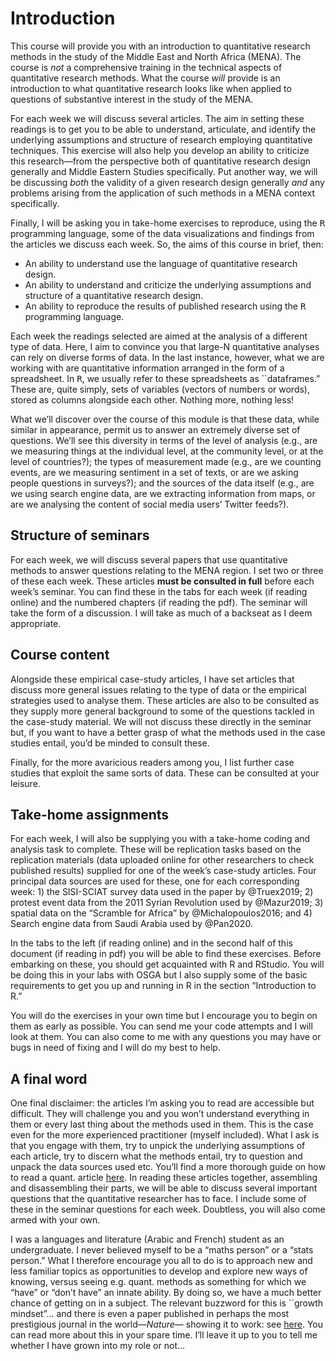 # Introduction {.unnumbered}

This course will provide you with an introduction to quantitative research methods in the study of the Middle East and North Africa (MENA). The course is *not* a comprehensive training in the technical aspects of quantitative research methods. What the course *will* provide is an introduction to what quantitative research looks like when applied to questions of substantive interest in the study of the MENA. 

For each week we will discuss several articles. The aim in setting these readings is to get you to be able to understand, articulate, and identify the underlying assumptions and structure of research employing quantitative techniques. This exercise will also help you develop an ability to criticize this research---from the perspective both of quantitative research design generally and Middle Eastern Studies specifically. Put another way, we will be discussing *both* the validity of a given research design generally *and* any problems arising from the application of such methods in a MENA context specifically. 

Finally, I will be asking you in take-home exercises to reproduce, using the <tt>R</tt> programming language, some of the data visualizations and findings from the articles we discuss each week. So, the aims of this course in brief, then:

- An ability to understand use the language of quantitative research design.
- An ability to understand and criticize the underlying assumptions and structure of a quantitative research design.
- An ability to reproduce the results of published research using the <tt>R</tt> programming language.

Each week the readings selected are aimed at the analysis of a different type of data. Here, I aim to convince you that large-N quantitative analyses can rely on diverse forms of data. In the last instance, however, what we are working with are quantitative information arranged in the form of a spreadsheet. In <tt>R</tt>, we usually refer to these spreadsheets as ``dataframes." These are, quite simply, sets of variables (vectors of numbers or words), stored as columns alongside each other. Nothing more, nothing less!

What we'll discover over the course of this module is that these data, while similar in appearance, permit us to answer an extremely diverse set of questions. We'll see this diversity in terms of the level of analysis (e.g., are we measuring things at the individual level, at the community level, or at the level of countries?); the types of measurement made (e.g., are we counting events, are we measuring sentiment in a set of texts, or are we asking people questions in surveys?); and the sources of the data itself (e.g., are we using search engine data, are we extracting information from maps, or are we analysing the content of social media users' Twitter feeds?).


## Structure of seminars {.unnumbered}

For each week, we will discuss several papers that use quantitative methods to answer questions relating to the MENA region. I set two or three of these each week. These articles **must be consulted in full** before each week's seminar. You can find these in the tabs for each week (if reading online) and the numbered chapters (if reading the pdf). The seminar will take the form of a discussion. I will take as much of a backseat as I deem appropriate. 

## Course content {.unnumbered}

Alongside these empirical case-study articles, I have set articles that discuss more general issues relating to the type of data or the empirical strategies used to analyse them. These articles are also to be consulted as they supply more general background to some of the questions tackled in the case-study material. We will not discuss these directly in the seminar but, if you want to have a better grasp of what the methods used in the case studies entail, you'd be minded to consult these.

Finally, for the more avaricious readers among you, I list further case studies that exploit the same sorts of data. These can be consulted at your leisure.

## Take-home assignments {.unnumbered}

For each week, I will also be supplying you with a take-home coding and analysis task to complete. These will be replication tasks based on the replication materials (data uploaded online for other researchers to check published results) supplied for one of the week's case-study articles. Four principal data sources are used for these, one for each corresponding week: 1) the SISI-SCIAT survey data used in the paper by @Truex2019; 2) protest event data from the 2011 Syrian Revolution used by @Mazur2019; 3) spatial data on the "Scramble for Africa" by @Michalopoulos2016; and 4) Search engine data from Saudi Arabia used by @Pan2020.

In the tabs to the left (if reading online) and in the second half of this document (if reading in pdf) you will be able to find these exercises. Before embarking on these, you should get acquainted with R and RStudio. You will be doing this in your labs with OSGA but I also supply some of the basic requirements to get you up and running in R in the section "Introduction to R."

You will do the exercises in your own time but I encourage you to begin on them as early as possible. You can send me your code attempts and I will look at them. You can also come to me with any questions you may have or bugs in need of fixing and I will do my best to help.

## A final word {.unnumbered}

One final disclaimer: the articles I'm asking you to read are accessible but difficult. They will challenge you and you won't understand everything in them or every last thing about the methods used in them. This is the case even for the more experienced practitioner (myself included). What I ask is that you engage with them, try to unpick the underlying assumptions of each article, try to discern what the methods entail, try to question and unpack the data sources used etc. You'll find a more thorough guide on how to read a quant. article [here](https://www.asanet.org/sites/default/files/savvy/introtosociology/Documents/MethodsDocuments/KrippnerReadingQuantArticle.html). In reading these articles together, assembling and disassembling their parts, we will be able to discuss several important questions that the quantitative researcher has to face. I include some of these in the seminar questions for each week. Doubtless, you will also come armed with your own.

I was a languages and literature (Arabic and French) student as an undergraduate. I never believed myself to be a "maths person" or a "stats person." What I therefore encourage you all to do is to approach new and less familiar topics as opportunities to develop and explore new ways of knowing, versus seeing e.g. quant. methods as something for which we "have" or "don't have" an innate ability. By doing so, we have a much better chance of getting on in a subject. The relevant buzzword for this is ``growth mindset"... and there is even a paper published in perhaps the most prestigious journal in the world---*Nature*--- showing it to work: see [here](https://www.nature.com/articles/s41586-019-1466-y). You can read more about this in your spare time. I'll leave it up to you to tell me whether I have grown into my role or not... 
